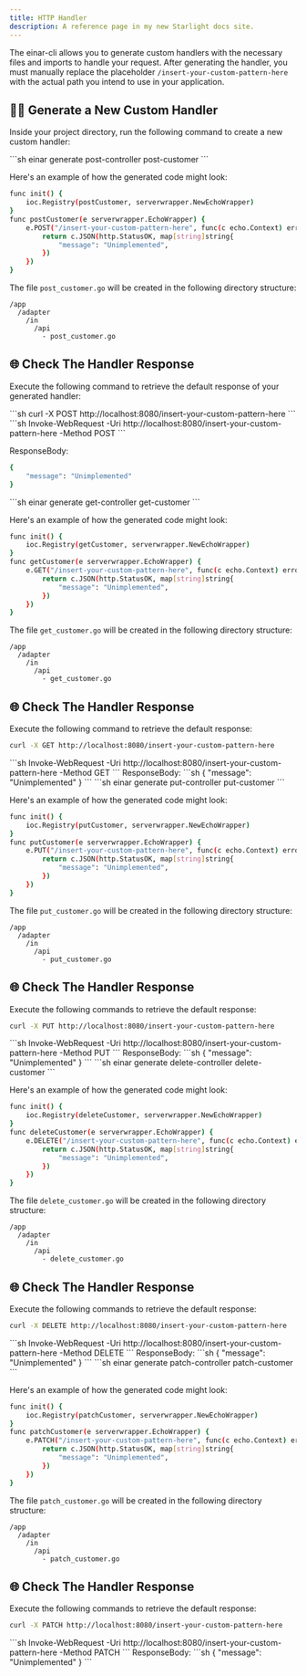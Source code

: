 ```yaml
---
title: HTTP Handler
description: A reference page in my new Starlight docs site.
---
```


The einar-cli allows you to generate custom handlers with the necessary files and imports to handle your request. After generating the handler, you must manually replace the placeholder `/insert-your-custom-pattern-here` with the actual path you intend to use in your application.

## 👨‍💻 Generate a New Custom Handler

Inside your project directory, run the following command to create a new custom handler:
<Tabs>

  <TabItem label="POST">
```sh
einar generate post-controller post-customer
```

Here's an example of how the generated code might look:
```sh
func init() {
	ioc.Registry(postCustomer, serverwrapper.NewEchoWrapper)
}
func postCustomer(e serverwrapper.EchoWrapper) {
	e.POST("/insert-your-custom-pattern-here", func(c echo.Context) error {
		return c.JSON(http.StatusOK, map[string]string{
			"message": "Unimplemented",
		})
	})
}
```
The file `post_customer.go` will be created in the following directory structure:
```
/app
  /adapter
    /in
      /api
        - post_customer.go  
```

## 🌐 Check The Handler Response
Execute the following command to retrieve the default response of your generated handler:

<Tabs>
  <TabItem label="CURL">
```sh
curl -X POST http://localhost:8080/insert-your-custom-pattern-here
```
  </TabItem>

  <TabItem label="Windows PowerShell">
```sh
Invoke-WebRequest -Uri http://localhost:8080/insert-your-custom-pattern-here -Method POST
```
  </TabItem>
</Tabs>

ResponseBody:
```sh
{
    "message": "Unimplemented"
}
```
  </TabItem>

  <TabItem label="GET">
```sh
einar generate get-controller get-customer
```

Here's an example of how the generated code might look:
```sh
func init() {
	ioc.Registry(getCustomer, serverwrapper.NewEchoWrapper)
}
func getCustomer(e serverwrapper.EchoWrapper) {
	e.GET("/insert-your-custom-pattern-here", func(c echo.Context) error {
		return c.JSON(http.StatusOK, map[string]string{
			"message": "Unimplemented",
		})
	})
}
```
The file `get_customer.go` will be created in the following directory structure:
```
/app
  /adapter
    /in
      /api
        - get_customer.go  
```
## 🌐 Check The Handler Response
Execute the following command to retrieve the default response:
<Tabs>
  <TabItem label="CURL">
```sh
curl -X GET http://localhost:8080/insert-your-custom-pattern-here
```
  </TabItem>

  <TabItem label="Windows PowerShell">
```sh
Invoke-WebRequest -Uri http://localhost:8080/insert-your-custom-pattern-here -Method GET
```
  </TabItem>
</Tabs>
ResponseBody:
```sh
{
    "message": "Unimplemented"
}
```
  </TabItem>

  <TabItem label="PUT">
```sh
einar generate put-controller put-customer
```

Here's an example of how the generated code might look:
```sh
func init() {
	ioc.Registry(putCustomer, serverwrapper.NewEchoWrapper)
}
func putCustomer(e serverwrapper.EchoWrapper) {
	e.PUT("/insert-your-custom-pattern-here", func(c echo.Context) error {
		return c.JSON(http.StatusOK, map[string]string{
			"message": "Unimplemented",
		})
	})
}
```
The file `put_customer.go` will be created in the following directory structure:
```
/app
  /adapter
    /in
      /api
        - put_customer.go  
```
## 🌐 Check The Handler Response
Execute the following commands to retrieve the default response:
<Tabs>
  <TabItem label="CURL">
```sh
curl -X PUT http://localhost:8080/insert-your-custom-pattern-here
```
  </TabItem>

  <TabItem label="Windows PowerShell">
```sh
Invoke-WebRequest -Uri http://localhost:8080/insert-your-custom-pattern-here -Method PUT
```
  </TabItem>
</Tabs>
ResponseBody:
```sh
{
    "message": "Unimplemented"
}
```
  </TabItem>

  <TabItem label="DELETE">
```sh
einar generate delete-controller delete-customer
```

Here's an example of how the generated code might look:
```sh
func init() {
	ioc.Registry(deleteCustomer, serverwrapper.NewEchoWrapper)
}
func deleteCustomer(e serverwrapper.EchoWrapper) {
	e.DELETE("/insert-your-custom-pattern-here", func(c echo.Context) error {
		return c.JSON(http.StatusOK, map[string]string{
			"message": "Unimplemented",
		})
	})
}
```
The file `delete_customer.go` will be created in the following directory structure:
```
/app
  /adapter
    /in
      /api
        - delete_customer.go  
```
## 🌐 Check The Handler Response
Execute the following commands to retrieve the default response:
<Tabs>
  <TabItem label="CURL">
```sh
curl -X DELETE http://localhost:8080/insert-your-custom-pattern-here
```
  </TabItem>

  <TabItem label="Windows PowerShell">
```sh
Invoke-WebRequest -Uri http://localhost:8080/insert-your-custom-pattern-here -Method DELETE
```
  </TabItem>
</Tabs>
ResponseBody:
```sh
{
    "message": "Unimplemented"
}
```
  </TabItem>

  <TabItem label="PATCH">
```sh
einar generate patch-controller patch-customer
```

Here's an example of how the generated code might look:
```sh
func init() {
	ioc.Registry(patchCustomer, serverwrapper.NewEchoWrapper)
}
func patchCustomer(e serverwrapper.EchoWrapper) {
	e.PATCH("/insert-your-custom-pattern-here", func(c echo.Context) error {
		return c.JSON(http.StatusOK, map[string]string{
			"message": "Unimplemented",
		})
	})
}
```
The file `patch_customer.go` will be created in the following directory structure:
```
/app
  /adapter
    /in
      /api
        - patch_customer.go  
```
## 🌐 Check The Handler Response
Execute the following commands to retrieve the default response:
<Tabs>
  <TabItem label="CURL">
```sh
curl -X PATCH http://localhost:8080/insert-your-custom-pattern-here
```
  </TabItem>

  <TabItem label="Windows PowerShell">
```sh
Invoke-WebRequest -Uri http://localhost:8080/insert-your-custom-pattern-here -Method PATCH
```
  </TabItem>
</Tabs>
ResponseBody:
```sh
{
    "message": "Unimplemented"
}
```
  </TabItem>

</Tabs>
